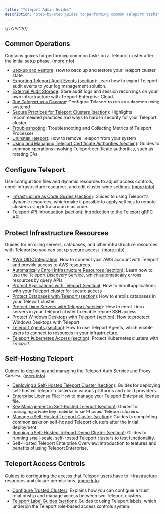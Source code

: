 ```yaml
---
title: "Teleport Admin Guides"
description: "Step-by-step guides to performing common Teleport tasks"
---
```


{/*TOPICS*/}

## Common Operations

Contains guides for performing common tasks on a Teleport cluster after the initial setup phase. ([more info](admin-guides/common-operations.mdx))

- [Backup and Restore](admin-guides/common-operations/backup-restore.mdx): How to back up and restore your Teleport cluster state.
- [Exporting Teleport Audit Events (section)](admin-guides/common-operations/export-audit-events.mdx): Learn how to export Teleport audit events to your log management solution.
- [External Audit Storage](admin-guides/common-operations/external-audit-storage.mdx): Store audit logs and session recordings on your own infrastructure with Teleport Enterprise Cloud.
- [Run Teleport as a Daemon](admin-guides/common-operations/daemon.mdx): Configure Teleport to run as a daemon using systemd
- [Secure Practices for Teleport Clusters (section)](admin-guides/common-operations/security.mdx): Highlights recommended practices and ways to harden security for your Teleport cluster.
- [Troubleshooting](admin-guides/common-operations/troubleshooting.mdx): Troubleshooting and Collecting Metrics of Teleport Processes
- [Uninstall Teleport](admin-guides/common-operations/uninstall-teleport.mdx): How to remove Teleport from your system
- [Using and Managing Teleport Certificate Authorities (section)](admin-guides/common-operations/ca.mdx): Guides to common operations involving Teleport certificate authorities, such as rotating CAs.

## Configure Teleport

Use configuration files and dynamic resources to adjust access controls, enroll infrastructure resources, and edit cluster-wide settings. ([more info](admin-guides/configure-teleport.mdx))

- [Infrastructure as Code Guides (section)](admin-guides/configure-teleport/dynamic-resources.mdx): Guides to using Teleport's dynamic resources, which make it possible to apply settings to remote clusters using infrastructure as code.
- [Teleport API Introduction (section)](admin-guides/configure-teleport/api.mdx): Introduction to the Teleport gRPC API.

## Protect Infrastructure Resources

Guides for enrolling servers, databases, and other infrastructure resources with Teleport so you can set up secure access. ([more info](admin-guides/protect-resources.mdx))

- [AWS OIDC Integration](admin-guides/protect-resources/awsoidc-integration.mdx): How to connect your AWS account with Teleport and provide access to AWS resources.
- [Automatically Enroll Infrastructure Resources (section)](admin-guides/protect-resources/auto-discovery.mdx): Learn how to use the Teleport Discovery Service, which automatically enrolls resources by query APIs
- [Protect Applications with Teleport (section)](admin-guides/protect-resources/application-access.mdx): How to enroll applications with your Teleport cluster for secure access
- [Protect Databases with Teleport (section)](admin-guides/protect-resources/database-access.mdx): How to enrolls databases in your Teleport cluster.
- [Protect Linux Servers with Teleport (section)](admin-guides/protect-resources/server-access.mdx): How to enroll Linux servers in your Teleport cluster to enable secure SSH access.
- [Protect Windows Desktops with Teleport (section)](admin-guides/protect-resources/desktop-access.mdx): How to proctect Windows Desktops with Teleport
- [Teleport Agents (section)](admin-guides/protect-resources/agents.mdx): How to use Teleport Agents, which enable users to connect to resources in your infrastructure.
- [Teleport Kubernetes Access (section)](admin-guides/protect-resources/kubernetes-access.mdx): Protect Kubernetes clusters with Teleport

## Self-Hosting Teleport

Guides to deploying and managing the Teleport Auth Service and Proxy Service. ([more info](admin-guides/self-hosting.mdx))

- [Deploying a Self-Hosted Teleport Cluster (section)](admin-guides/self-hosting/deploy-a-cluster.mdx): Guides for deploying self-hosted Teleport clusters on various platforms and cloud providers.
- [Enterprise License File](admin-guides/self-hosting/license.mdx): How to manage your Teleport Enterprise license file.
- [Key Management in Self-Hosted Teleport (section)](admin-guides/self-hosting/key-management.mdx): Guides for managing private key material in self-hosted Teleport clusters.
- [Manage a Self-Hosted Teleport Cluster (section)](admin-guides/self-hosting/management.mdx): Guides to completing common tasks on self-hosted Teleport clusters after the initial deployment.
- [Running a Self-Hosted Teleport Demo Cluster (section)](admin-guides/self-hosting/demo-clusters.mdx): Guides to running small-scale, self-hosted Teleport clusters to test functionality.
- [Self-Hosted Teleport Enterprise Overview](admin-guides/self-hosting/introduction.mdx): Introduction to features and benefits of using Teleport Enterprise.

## Teleport Access Controls

Guides to configuring the access that Teleport users have to infrastructure resources and cluster permissions. ([more info](admin-guides/rbac.mdx))

- [Configure Trusted Clusters](admin-guides/rbac/trustedclusters.mdx): Explains how you can configure a trust relationship and manage access between two Teleport clusters.
- [Teleport Label Guides (section)](admin-guides/rbac/labels.mdx): Guides to using Teleport labels, which underpin the Teleport role-based access controls system.
